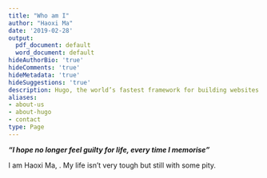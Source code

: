 ```yaml
---
title: "Who am I"
author: "Haoxi Ma"
date: '2019-02-28'
output:
  pdf_document: default
  word_document: default
hideAuthorBio: 'true'
hideComments: 'true'
hideMetadata: 'true'
hideSuggestions: 'true'
description: Hugo, the world’s fastest framework for building websites
aliases:
- about-us
- about-hugo
- contact
type: Page
---
```


***"I hope no longer feel guilty for life, every time I memorise"***<cr>

I am Haoxi Ma, . My life isn't very tough but still with some pity.<cr>





